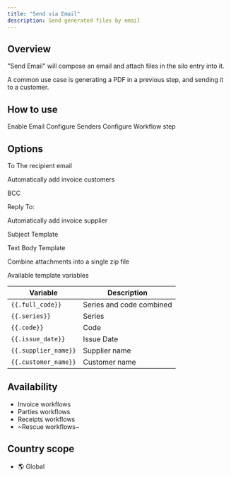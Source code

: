 ```yaml
---
title: "Send via Email"
description: Send generated files by email
---
```


## Overview

"Send Email" will compose an email and attach files in the silo entry into it.

A common use case is generating a PDF in a previous step, and sending it to a customer.



## How to use

<Steps>
	<Step title="Step 1">
		Enable Email
	</Step>
	<Step title="Step 2">
		Configure Senders
	</Step>
	<Step title="Step 2">
		Configure Workflow step
	</Step>
</Steps>

## Options

To
The recipient email

Automatically add invoice customers

BCC

Reply To:

Automatically add invoice supplier

Subject Template

Text Body Template

Combine attachments into a single zip file

Available template variables


| Variable               | Description               |
| ---------------------- | ------------------------- |
| `{{.full_code}}`       | Series and code combined  |
| `{{.series}}`   			 | Series                    |
| `{{.code}}`   				 | Code                      |
| `{{.issue_date}}`      | Issue Date                |
| `{{.supplier_name}}`   | Supplier name             |
| `{{.customer_name}}`   | Customer name             |

## Availability

* Invoice workflows
* Parties workflows
* Receipts workflows
* ~Rescue workflows~

## Country scope

* 🌎 Global
